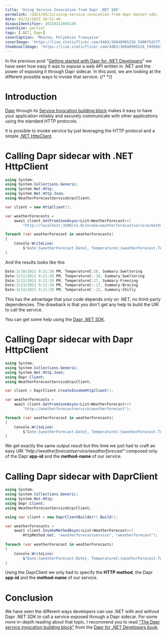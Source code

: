 ```yaml
---
title: 'Using Service Invocation from Dapr .NET SDK'
permalink: /2021/03/11/using-service-invocation-from-dapr-dotnet-sdk/
date: 03/11/2021 16:51:49
disqusIdentifier: 20210311045149
coverSize: partial
tags: [.NET, Dapr]
coverCaption: 'Moorea, Polynésie française'
coverImage: 'https://live.staticflickr.com/4403/36848905226_5406f5d177_h.jpg'
thumbnailImage: 'https://live.staticflickr.com/4403/36848905226_74956b7bea_q.jpg'
---
```

In the previous post "[Getting started with Dapr for .NET Developers](https://laurentkempe.com/2021/03/09/getting-started-with-dapr-for-dotnet-developers/)" we have seen how easy it was to expose a web API written in .NET and the power of exposing it through Dapr sidecar. In this post, we are looking at the different possible ways to invoke that service.
{/* <!-- more --> */}

# Introduction

[Dapr](https://dapr.io/) through its [Service Invocation building block](https://docs.dapr.io/developing-applications/building-blocks/service-invocation/service-invocation-overview/) makes it easy to have your application reliably and securely communicate with other applications using the standard HTTP protocols.

It is possible to invoke service by just leveraging the HTTP protocol and a simple [.NET HttpClient](https://docs.microsoft.com/en-us/dotnet/api/system.net.http.httpclient?view=net-5.0).

# Calling Dapr sidecar with .NET HttpClient

```csharp {data-title=Calling Dapr sidecar with .NET HttpClient}
using System;
using System.Collections.Generic;
using System.Net.Http;
using System.Net.Http.Json;
using WeatherForecastServiceGrpcClient;

var client = new HttpClient();

var weatherForecasts =
    await client.GetFromJsonAsync<List<WeatherForecast>>(
        "http://localhost:3500/v1.0/invoke/weatherforecastservice/method/weatherforecast");

foreach (var weatherForecast in weatherForecasts)
{
    Console.WriteLine(
        $"Date:{weatherForecast.Date}, TemperatureC:{weatherForecast.TemperatureC}, Summary:{weatherForecast.Summary}");
}
```

And the results looks like this

```powershell csharp {data-title=Results}
Date:3/10/2021 9:21:30 PM, TemperatureC:10, Summary:Sweltering
Date:3/11/2021 9:21:30 PM, TemperatureC:-18, Summary:Sweltering
Date:3/12/2021 9:21:30 PM, TemperatureC:17, Summary:Freezing
Date:3/13/2021 9:21:30 PM, TemperatureC:-17, Summary:Bracing
Date:3/14/2021 9:21:30 PM, TemperatureC:-12, Summary:Chilly
```

This has the advantage that your code depends only on .NET, no third-party dependencies. The drawback is that you don't get any help to build the URI to call the service.

You can get some help using the [Dapr .NET SDK](https://github.com/dapr/dotnet-sdk).

# Calling Dapr sidecar with Dapr HttpClient

```csharp {data-title=Calling Dapr sidecar with Dapr HttpClient}
using System;
using System.Collections.Generic;
using System.Net.Http.Json;
using Dapr.Client;
using WeatherForecastServiceGrpcClient;

var client = DaprClient.CreateInvokeHttpClient();

var weatherForecasts =
    await client.GetFromJsonAsync<List<WeatherForecast>>(
        "http://weatherforecastservice/weatherforecast");

foreach (var weatherForecast in weatherForecasts)
{
    Console.WriteLine(
        $"Date:{weatherForecast.Date}, TemperatureC:{weatherForecast.TemperatureC}, Summary:{weatherForecast.Summary}");
}
```

We get exactly the same output result but this time we just had to craft an easy URI *"http://weatherforecastservice/weatherforecast"* composed only of the Dapr **app-id** and the **method-name** of our service.

# Calling Dapr sidecar with DaprClient

```csharp {data-title=Calling Dapr sidecar with Dapr .NET SDK}
using System;
using System.Collections.Generic;
using System.Net.Http;
using Dapr.Client;
using WeatherForecastServiceGrpcClient;

using var client = new DaprClientBuilder().Build();

var weatherForecasts =
    await client.InvokeMethodAsync<List<WeatherForecast>>(
        HttpMethod.Get, "weatherforecastservice", "weatherforecast");
            
foreach (var weatherForecast in weatherForecasts)
{
    Console.WriteLine(
        $"Date:{weatherForecast.Date}, TemperatureC:{weatherForecast.TemperatureC}, Summary:{weatherForecast.Summary}");
}
```

Using the DaprClient we only had to specify the **HTTP method**, the Dapr **app-id** and the **method-name** of our service.

# Conclusion

We have seen the different ways developers can use .NET with and without Dapr .NET SDK to call a service exposed through a Dapr sidecar. For some more in-depth reading about that topic, I recommend you to read ["The Dapr service invocation building block"](https://docs.microsoft.com/en-us/dotnet/architecture/dapr-for-net-developers/service-invocation) from the [Dapr for .NET Developers book](https://docs.microsoft.com/en-us/dotnet/architecture/dapr-for-net-developers/).

